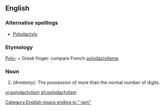==English==

===Alternative spellings===
* [[Polydactyly]]

===Etymology===
[[Poly-]] + Greek  finger: compare French [[polydactylisme]].

===Noun===
{{en-noun}}
# ''(Anatomy):'' The possession of more than the normal number of digits.

[[vi:polydactylism]]
[[zh:polydactylism]]
[[Category:English nouns ending in "-ism"]]